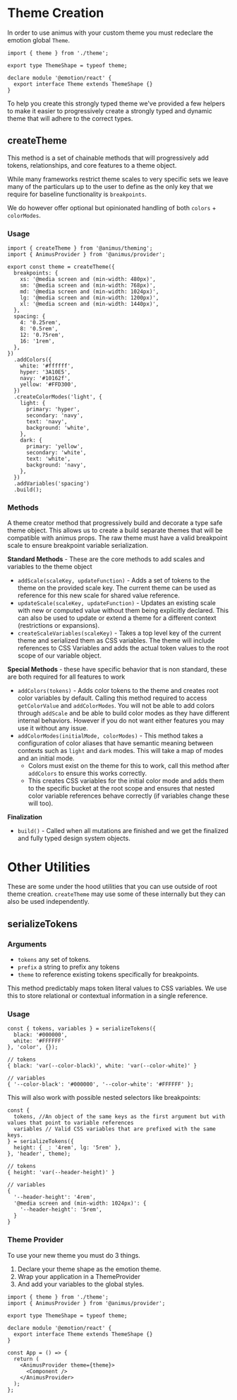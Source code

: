 # Theme Creation

In order to use animus with your custom theme you must redeclare the emotion global `Theme`.

```tsx
import { theme } from './theme';

export type ThemeShape = typeof theme;

declare module '@emotion/react' {
  export interface Theme extends ThemeShape {}
}
```

To help you create this strongly typed theme we've provided a few helpers to make it easier to progressively create a strongly typed and dynamic theme that will adhere to the correct types.

## createTheme

This method is a set of chainable methods that will progressively add tokens, relationships, and core features to a theme object.

While many frameworks restrict theme scales to very specific sets we leave many of the particulars up to the user to define as the only key that we require for baseline functionality is `breakpoints`.

We do however offer optional but opinionated handling of both `colors` + `colorModes`.

### Usage

```tsx
import { createTheme } from '@animus/theming';
import { AnimusProvider } from '@animus/provider';

export const theme = createTheme({
  breakpoints: {
    xs: '@media screen and (min-width: 480px)',
    sm: '@media screen and (min-width: 768px)',
    md: '@media screen and (min-width: 1024px)',
    lg: '@media screen and (min-width: 1200px)',
    xl: '@media screen and (min-width: 1440px)',
  },
  spacing: {
    4: '0.25rem',
    8: '0.5rem',
    12: '0.75rem',
    16: '1rem',
  },
})
  .addColors({
    white: '#ffffff',
    hyper: '3A10E5',
    navy: '#10162f',
    yellow: '#FFD300',
  })
  .createColorModes('light', {
    light: {
      primary: 'hyper',
      secondary: 'navy',
      text: 'navy',
      background: 'white',
    },
    dark: {
      primary: 'yellow',
      secondary: 'white',
      text: 'white',
      background: 'navy',
    },
  })
  .addVariables('spacing')
  .build();
```

### Methods

A theme creator method that progressively build and decorate a type safe theme object. This allows us to create a build separate themes that will be compatible with animus props. The raw theme must have a valid breakpoint scale to ensure breakpoint variable serialization.

**Standard Methods** - These are the core methods to add scales and variables to the theme object

- `addScale(scaleKey, updateFunction)` - Adds a set of tokens to the theme on the provided scale key. The current theme can be used as reference for this new scale for shared value reference.
- `updateScale(scaleKey, updateFunction)` - Updates an existing scale with new or computed value without them being explicitly declared. This can also be used to update or extend a theme for a different context (restrictions or expansions).
- `createScaleVariables(scaleKey)` - Takes a top level key of the current theme and serialized them as CSS variables. The theme will include references to CSS Variables and adds the actual token values to the root scope of our variable object.

**Special Methods** - these have specific behavior that is non standard, these are both required for all features to work

- `addColors(tokens)` - Adds color tokens to the theme and creates root color variables by default. Calling this method required to access `getColorValue` and `addColorModes`. You will not be able to add colors through `addScale` and be able to build color modes as they have different internal behaviors. However if you do not want either features you may use it without any issue.
- `addColorModes(initialMode, colorModes)` - This method takes a configuration of color aliases that have semantic meaning between contexts such as `light` and `dark` modes. This will take a map of modes and an initial mode.
  - Colors must exist on the theme for this to work, call this method after `addColors` to ensure this works correctly.
  - This creates CSS variables for the initial color mode and adds them to the specific bucket at the root scope and ensures that nested color variable references behave correctly (if variables change these will too).

**Finalization**

- `build()` - Called when all mutations are finished and we get the finalized and fully typed design system objects.

# Other Utilities

These are some under the hood utilities that you can use outside of root theme creation. `createTheme` may use some of these internally but they can also be used independently.

## serializeTokens

### Arguments

- `tokens` any set of tokens.
- `prefix` a string to prefix any tokens
- `theme` to reference existing tokens specifically for breakpoints.

This method predictably maps token literal values to CSS variables. We use this to store relational or contextual information in a single reference.

### Usage

```tsx
const { tokens, variables } = serializeTokens({
  black: '#000000',
  white: '#FFFFFF'
}, 'color', {});

// tokens
{ black: 'var(--color-black)', white: 'var(--color-white)' }

// variables
{ '--color-black': '#000000', '--color-white': '#FFFFFF' };
```

This will also work with possible nested selectors like breakpoints:

```tsx
const {
  tokens, //An object of the same keys as the first argument but with values that point to variable references
  variables // Valid CSS variables that are prefixed with the same keys.
} = serializeTokens({
  height: { _: '4rem', lg: '5rem' },
}, 'header', theme);

// tokens
{ height: 'var(--header-height)' }

// variables
{
  '--header-height': '4rem',
  '@media screen and (min-width: 1024px)': {
    '--header-height': '5rem',
  }
}
```

### Theme Provider

To use your new theme you must do 3 things.

1. Declare your theme shape as the emotion theme.
2. Wrap your application in a ThemeProvider
3. And add your variables to the global styles.

```tsx
import { theme } from './theme';
import { AnimusProvider } from '@animus/provider';

export type ThemeShape = typeof theme;

declare module '@emotion/react' {
  export interface Theme extends ThemeShape {}
}

const App = () => {
  return (
    <AnimusProvider theme={theme}>
      <Component />
    </AnimusProvider>
  );
};
```
